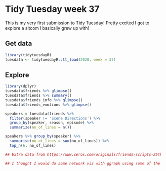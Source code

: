 # Tidy Tuesday week 37

This is my very first submission to Tidy Tuesday! Pretty excited I got to explore a sitcom I basically grew up with!

## Get data

```r
library(tidytuesdayR)
tuesdata <- tidytuesdayR::tt_load(2020, week = 37)
```
## Explore
```r
library(dplyr)
tuesdata$friends %>% glimpse()
tuesdata$friends %>% summary()
tuesdata$friends_info %>% glimpse()
tuesdata$friends_emotions %>% glimpse()
```

```r
speakers = tuesdata$friends %>% 
  filter(speaker != 'Scene Directions') %>% 
  group_by(speaker, season, episode) %>% 
  summarize(no_of_lines = n()) 
```

```r
speakers %>% group_by(speaker) %>% 
  summarise(no_of_lines = sum(no_of_lines)) %>% 
  top_n(6, no_of_lines)
```

```r
## Extra data from https://www.ceros.com/originals/friends-scripts-25th-anniversary-catchphrase-scenes-quotes/

## I thought I would do some network viz with ggraph using some of the analysis ceros already made
```

